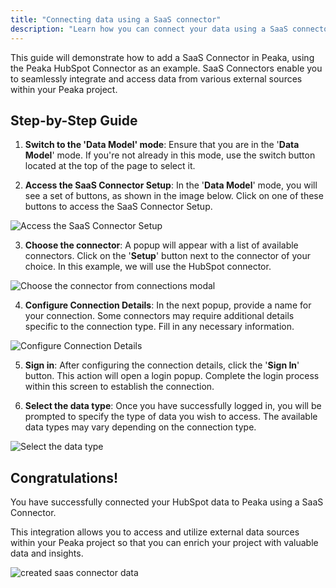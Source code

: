 ```yaml
---
title: "Connecting data using a SaaS connector"
description: "Learn how you can connect your data using a SaaS connector"
---
```


This guide will demonstrate how to add a SaaS Connector in Peaka, using the Peaka HubSpot Connector as an example. SaaS Connectors enable you to seamlessly integrate and access data from various external sources within your Peaka project.

## Step-by-Step Guide

1. **Switch to the 'Data Model' mode**: Ensure that you are in the '**Data Model**' mode. If you're not already in this mode, use the switch button located at the top of the page to select it.

2. **Access the SaaS Connector Setup**: In the '**Data Model**' mode, you will see a set of buttons, as shown in the image below. Click on one of these buttons to access the SaaS Connector Setup.

<img
  src="https://cdn.peaka.com/connecting-your-data/add-connection-2.png"
  alt="Access the SaaS Connector Setup"
/>

3. **Choose the connector**: A popup will appear with a list of available connectors. Click on the '**Setup**' button next to the connector of your choice. In this example, we will use the HubSpot connector.

<img
  src="https://cdn.peaka.com/connecting-your-data/add-connection-1.png"
  alt="Choose the connector from connections modal"
/>

4. **Configure Connection Details**: In the next popup, provide a name for your connection. Some connectors may require additional details specific to the connection type. Fill in any necessary information.

<img
  src="https://cdn.peaka.com/connecting-your-data/add-connection-3.png"
  alt="Configure Connection Details"
/>

5. **Sign in**: After configuring the connection details, click the '**Sign In**' button. This action will open a login popup. Complete the login process within this screen to establish the connection.

6. **Select the data type**: Once you have successfully logged in, you will be prompted to specify the type of data you wish to access. The available data types may vary depending on the connection type.

<img
  src="https://cdn.peaka.com/connecting-your-data/add-connection-4.png"
  alt="Select the data type"
/>

## Congratulations!

You have successfully connected your HubSpot data to Peaka using a SaaS Connector.

This integration allows you to access and utilize external data sources within your Peaka project so that you can enrich your project with valuable data and insights.

<img
  src="https://cdn.peaka.com/connecting-your-data/add-connection-5.png"
  alt="created saas connector data"
/>
